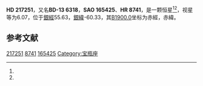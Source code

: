 {{Starbox begin
| name = HD 217251
}}
{{Starbox observe
| epoch = [[J2000.0|J2000.0]]
| constell = {{星座名待查}}<ref name=SIMBAD>{{cite web
 | url=http://simbad.u-strasbg.fr/simbad/sim-id?Ident=HR+8741
 | title =Pulsating variable Star
 | publisher=Centre de Données astronomiques de Strasbourg
 | work=SIMBAD
 | accessdate=2012-07-13}}</ref><ref name=DATA>{{cite web
 | url=http://vizier.u-strasbg.fr/viz-bin/VizieR-5?-out.add=.&-source=5050&-corr=PK=HR&-out.max=9999&HR=8741
 | title=VizieR Detailed Page
 | accessdate=2012-07-13
 | archive-date=2016-03-05
 | archive-url=https://web.archive.org/web/20160305005254/http://vizier.u-strasbg.fr/viz-bin/VizieR-5?-out.add=.&-source=5050&-corr=PK=HR&-out.max=9999&HR=8741
 | dead-url=no
 }}</ref>
| 星官 = 
| ra = {{RA|22|59|35.7}}<ref name=SIMBAD /><ref name=DATA />
| dec = {{DEC|-13|4|15}}<ref name=SIMBAD /><ref name=DATA />
| appmag_v = 6.07<ref name=SIMBAD /><ref name=DATA />
}}
{{Starbox character
| class = K5III<ref name=SIMBAD /><ref name=DATA />
| b-v = 1.45<ref name=SIMBAD /><ref name=DATA />
| u-b = 1.76<ref name=SIMBAD /><ref name=DATA />
| r-i = <ref name=SIMBAD /><ref name=DATA />
| variable = 
}}
{{Starbox astrometry
| radial_v = 1.76
| prop_mo_ra = 13
| parallax = 
| p_error = 
}}
{{Starbox catalog
| names =BD-13 6318，[[SAO星表|SAO]] 165425，[[HD星表|HD]] 217251，[[HR星表|HR]] 8741}}
{{Starbox reference |Simbad=HR+8741}}
{{Starbox end}}

'''HD 217251'''，又名'''BD-13 6318'''，'''SAO 165425'''、'''HR 8741'''，是一颗恒星<ref name=SIMBAD /><ref name=DATA />，视星等为6.07，位于[[銀道座標系|銀經]]55.63，[[銀道座標系|銀緯]]-60.33，其[[B1900.0|B1900.0]]坐标为赤經{{RA|22|54|19.7}}，赤緯{{DEC|-13|-60.33|25}}。

== 参考文献 ==
{{reflist}}

{{star-stub}}

[[Category:HD和HDE天體|217251]]
[[Category:HR天體|8741]]
[[Category:SAO天體|165425]]
[[Category:宝瓶座|Category:宝瓶座]]